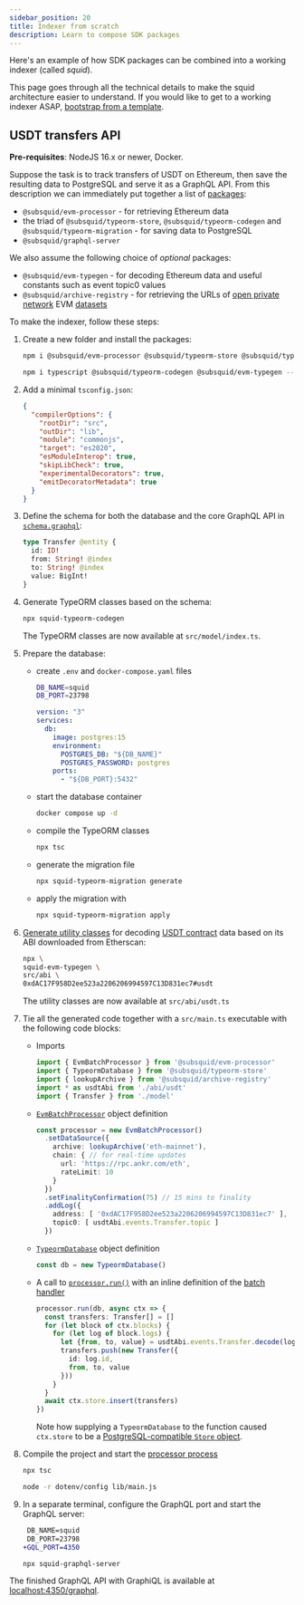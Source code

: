 ```yaml
---
sidebar_position: 20
title: Indexer from scratch
description: Learn to compose SDK packages
---
```



Here's an example of how SDK packages can be combined into a working indexer (called *squid*).

This page goes through all the technical details to make the squid architecture easier to understand. If you would like to get to a working indexer ASAP, [bootstrap from a template](/sdk/squid-development/#templates).

## USDT transfers API

**Pre-requisites**: NodeJS 16.x or newer, Docker.

Suppose the task is to track transfers of USDT on Ethereum, then save the resulting data to PostgreSQL and serve it as a GraphQL API. From this description we can immediately put together a list of [packages](/sdk/overview):

* `@subsquid/evm-processor` - for retrieving Ethereum data
* the triad of `@subsquid/typeorm-store`, `@subsquid/typeorm-codegen` and `@subsquid/typeorm-migration` - for saving data to PostgreSQL
* `@subsquid/graphql-server`

We also assume the following choice of _optional_ packages:

* `@subsquid/evm-typegen` - for decoding Ethereum data and useful constants such as event topic0 values
* `@subsquid/archive-registry` - for retrieving the URLs of [open private network](/subsquid-network/overview/#open-private-network) EVM [datasets](/subsquid-network/reference/evm-networks)

To make the indexer, follow these steps:

1. Create a new folder and install the packages:
   ```bash
   npm i @subsquid/evm-processor @subsquid/typeorm-store @subsquid/typeorm-migration @subsquid/graphql-server @subsquid/archive-registry
   ```
   ```bash
   npm i typescript @subsquid/typeorm-codegen @subsquid/evm-typegen --save-dev
   ```

2. Add a minimal `tsconfig.json`:
   ```json title=tsconfig.json
   {
     "compilerOptions": {
       "rootDir": "src",
       "outDir": "lib",
       "module": "commonjs",
       "target": "es2020",
       "esModuleInterop": true,
       "skipLibCheck": true,
       "experimentalDecorators": true,
       "emitDecoratorMetadata": true
     }
   }
   ```

3. Define the schema for both the database and the core GraphQL API in [`schema.graphql`](/sdk/reference/schema-file):
   ```graphql title=schema.graphql
   type Transfer @entity {
     id: ID!
     from: String! @index
     to: String! @index
     value: BigInt!
   }
   ```

4. Generate TypeORM classes based on the schema:
   ```bash
   npx squid-typeorm-codegen
   ```
   The TypeORM classes are now available at `src/model/index.ts`.

5. Prepare the database:
   * create `.env` and `docker-compose.yaml` files
     ```bash title=.env
     DB_NAME=squid
     DB_PORT=23798
     ```
     ```yaml title=docker-compose.yaml
     version: "3"
     services:
       db:
         image: postgres:15
         environment:
           POSTGRES_DB: "${DB_NAME}"
           POSTGRES_PASSWORD: postgres
         ports:
           - "${DB_PORT}:5432"
     ```
   * start the database container
     ```bash
     docker compose up -d
     ```
   * compile the TypeORM classes
     ```bash
     npx tsc
     ```
   * generate the migration file
     ```bash
     npx squid-typeorm-migration generate
     ```
   * apply the migration with
     ```bash
     npx squid-typeorm-migration apply
     ```

6. [Generate utility classes](/sdk/reference/typegen/configuration) for decoding [USDT contract](https://etherscan.io/address/0xdac17f958d2ee523a2206206994597c13d831ec7) data based on its ABI downloaded from Etherscan:
   ```bash
   npx \
   squid-evm-typegen \
   src/abi \
   0xdAC17F958D2ee523a2206206994597C13D831ec7#usdt
   ```
   The utility classes are now available at `src/abi/usdt.ts`

7. Tie all the generated code together with a `src/main.ts` executable with the following code blocks:
   * Imports
     ```ts
     import { EvmBatchProcessor } from '@subsquid/evm-processor'
     import { TypeormDatabase } from '@subsquid/typeorm-store'
     import { lookupArchive } from '@subsquid/archive-registry'
     import * as usdtAbi from './abi/usdt'
     import { Transfer } from './model'
     ```
   * [`EvmBatchProcessor`](/sdk/reference/processors/evm-batch) object definition
     ```ts
     const processor = new EvmBatchProcessor()
       .setDataSource({
         archive: lookupArchive('eth-mainnet'),
         chain: { // for real-time updates
           url: 'https://rpc.ankr.com/eth',
           rateLimit: 10
         }
       })
       .setFinalityConfirmation(75) // 15 mins to finality
       .addLog({
         address: [ '0xdAC17F958D2ee523a2206206994597C13D831ec7' ],
         topic0: [ usdtAbi.events.Transfer.topic ]
       })
     ```
   * [`TypeormDatabase`](/sdk/reference/store/typeorm) object definition
     ```ts
     const db = new TypeormDatabase()
     ```
   * A call to [`processor.run()`](/sdk/reference/processors/architecture/#processorrun) with an inline definition of the [batch handler](/sdk/reference/processors/architecture/#batch-context)
     ```ts
     processor.run(db, async ctx => {
       const transfers: Transfer[] = []
       for (let block of ctx.blocks) {
         for (let log of block.logs) {
           let {from, to, value} = usdtAbi.events.Transfer.decode(log)
           transfers.push(new Transfer({
             id: log.id,
             from, to, value
           }))
         }
       }
       await ctx.store.insert(transfers)
     })
     ```
     Note how supplying a `TypeormDatabase` to the function caused `ctx.store` to be a [PostgreSQL-compatible `Store` object](/sdk/reference/store/typeorm/#store-interface).

8. Compile the project and start the [processor process](/sdk/overview/#processor)
   ```bash
   npx tsc
   ```
   ```bash
   node -r dotenv/config lib/main.js
   ```

9. In a separate terminal, configure the GraphQL port and start the GraphQL server:
   ```diff title=.env
    DB_NAME=squid
    DB_PORT=23798
   +GQL_PORT=4350
   ```
   ```bash
   npx squid-graphql-server
   ```

The finished GraphQL API with GraphiQL is available at [localhost:4350/graphql](http://localhost:4350/graphql).
